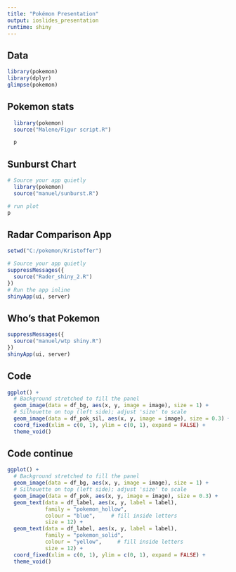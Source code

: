 ```yaml
---
title: "Pokémon Presentation"
output: ioslides_presentation
runtime: shiny
---
```


## Data
```r

library(pokemon)
library(dplyr)
glimpse(pokemon)
```

## Pokemon stats
```r
  library(pokemon)
  source("Malene/Figur script.R")

  p

``` 



## Sunburst Chart

```r

# Source your app quietly
  library(pokemon)
  source("manuel/sunburst.R")

# run plot
p


``` 

## Radar Comparison App
```r
setwd("C:/pokemon/Kristoffer")

# Source your app quietly
suppressMessages({
  source("Rader_shiny_2.R")
})
# Run the app inline
shinyApp(ui, server)
```

## Who's that Pokemon
```r
suppressMessages({
  source("manuel/wtp shiny.R")
})
shinyApp(ui, server)
```

## Code
```r

ggplot() +
  # Background stretched to fill the panel
  geom_image(data = df_bg, aes(x, y, image = image), size = 1) +
  # Silhouette on top (left side); adjust 'size' to scale
  geom_image(data = df_pok_sil, aes(x, y, image = image), size = 0.3) +
  coord_fixed(xlim = c(0, 1), ylim = c(0, 1), expand = FALSE) +
  theme_void()

```

## Code continue
```r
ggplot() +
  # Background stretched to fill the panel
  geom_image(data = df_bg, aes(x, y, image = image), size = 1) +
  # Silhouette on top (left side); adjust 'size' to scale
  geom_image(data = df_pok, aes(x, y, image = image), size = 0.3) +
  geom_text(data = df_label, aes(x, y, label = label),
            family = "pokemon_hollow",
            colour = "blue",     # fill inside letters
            size = 12) +
  geom_text(data = df_label, aes(x, y, label = label),
            family = "pokemon_solid",
            colour = "yellow",     # fill inside letters
            size = 12) +
  coord_fixed(xlim = c(0, 1), ylim = c(0, 1), expand = FALSE) +
  theme_void()
```
